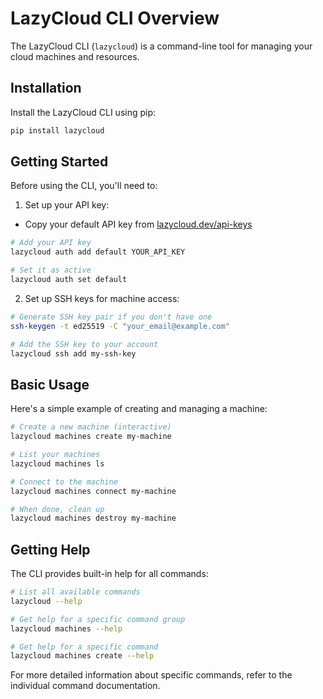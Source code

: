 # LazyCloud CLI Overview

The LazyCloud CLI (`lazycloud`) is a command-line tool for managing your cloud machines and resources.

## Installation

Install the LazyCloud CLI using pip:

```bash
pip install lazycloud
```

## Getting Started

Before using the CLI, you'll need to:

1. Set up your API key:
- Copy your default API key from [lazycloud.dev/api-keys](https://lazycloud.dev/api-keys)
```bash
# Add your API key
lazycloud auth add default YOUR_API_KEY

# Set it as active
lazycloud auth set default
```

2. Set up SSH keys for machine access:
```bash
# Generate SSH key pair if you don't have one
ssh-keygen -t ed25519 -C "your_email@example.com"

# Add the SSH key to your account
lazycloud ssh add my-ssh-key
```

## Basic Usage

Here's a simple example of creating and managing a machine:

```bash
# Create a new machine (interactive)
lazycloud machines create my-machine

# List your machines
lazycloud machines ls

# Connect to the machine
lazycloud machines connect my-machine

# When done, clean up
lazycloud machines destroy my-machine
```

## Getting Help

The CLI provides built-in help for all commands:

```bash
# List all available commands
lazycloud --help

# Get help for a specific command group
lazycloud machines --help

# Get help for a specific command
lazycloud machines create --help
```

For more detailed information about specific commands, refer to the individual command documentation.
